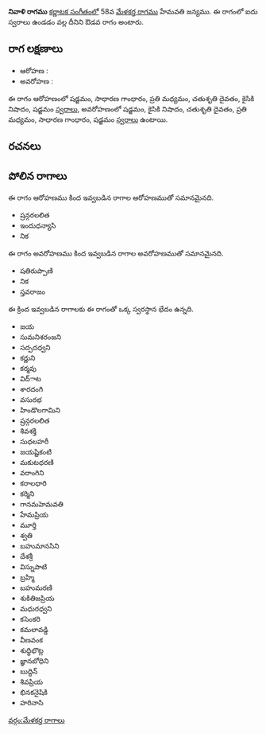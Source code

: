 {{Infobox ragam
	| name          	= నివాళి
	| synonym	    	= 
	| mela          	= 
	| chakra        	= 
	| janaka        	= 
	| type          	= ఔడవ
	| arohanam      	= {{svaraC|S|G2|M2|D2|N2|S'}} 
	| avarohanam    	= {{svaraC|S'|N2|D2|M2|G2|S}}
	| jeeva         	=
	| chhaya        	=
	| nyasa         	=
	| vishesha      	= 
	| equivalent  		= 
}}
{{కర్ణాటక సంగీత రాగాలు}}
'''నివాళి రాగము''' [[కర్ణాటక సంగీతం]]లో 58వ [[మేళకర్త రాగము]] హేమవతి జన్యము.  ఈ రాగంలో ఐదు స్వరాలు ఉండడం వల్ల దీనిని ఔడవ రాగం అంటారు.


==రాగ లక్షణాలు==


* ఆరోహణ : {{svaraC|S|G2|M2|D2|N2|S'}} 
* అవరోహణ : {{svaraC|S'|N2|D2|M2|G2|S}}

ఈ రాగం ఆరోహణంలో షడ్జమం, సాధారణ గాంధారం, ప్రతి మధ్యమం, చతుశృతి దైవతం, కైసికి నిషాదం, షడ్జమం [[స్వరాలు]], అవరోహణంలో షడ్జమం, కైసికి నిషాదం, చతుశృతి దైవతం, ప్రతి మధ్యమం, సాధారణ గాంధారం, షడ్జమం [[స్వరాలు]] ఉంటాయి.

==రచనలు==



==పోలిన రాగాలు==
ఈ రాగం ఆరోహణము కింద ఇవ్వబడిన రాగాల ఆరోహణముతో సమానమైనది.
* ష్రన్గరలలిత
* ఇందుధన్యాసి
* నిక

ఈ రాగం అవరోహణము కింద ఇవ్వబడిన రాగాల అవరోహణముతో సమానమైనది.
* షతిరుప్పాణి
* నిక
* స్తవరాజం

ఈ క్రింద ఇవ్వబడిన రాగాలకు ఈ రాగంతో ఒక్క స్వరస్థాన భేదం ఉన్నది.
* జయ
* సుమనిశరంజని
* సద్పదధ్వని
* కర్ణుని
* కర్మవు
* విద్ాట
* శారదంగి
* వసురభ
* హిండొలగామిని
* ష్రన్గరలలిత
* శివశక్తి
* సుధలహరీ
* జయష్టికంటి
* మకుటధరణి
* వరాంగిని
* కరాలధారి
* కర్మిని
* గానమహెమవతి
* హేమప్రియ
* మూర్తి
* శ్వతి
* బహుమానసిని
* దేశశ్రీ
* విస్నుపాటి
* బ్రహ్మి
* బహుమరణి
* శుకితిజప్రియ
* మధురధ్వని
* కసెంకరి
* కమలావడ్డి
* వీణవంక
* శుధ్ధిభొట్ల
* జ్ఞానబోధిని
* బుద్దిన్
* శివప్రియ
* భినకనైషికి
* హరినాసి



[[వర్గం:మేళకర్త రాగాలు]]